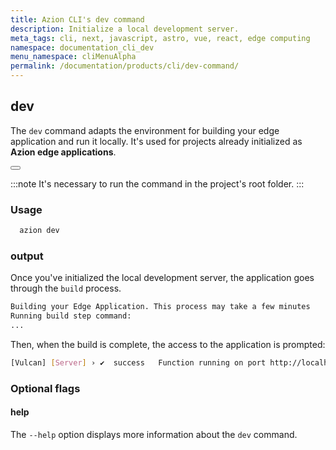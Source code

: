 ```yaml
---
title: Azion CLI's dev command
description: Initialize a local development server.
meta_tags: cli, next, javascript, astro, vue, react, edge computing
namespace: documentation_cli_dev
menu_namespace: cliMenuAlpha
permalink: /documentation/products/cli/dev-command/
---
```



## dev

The `dev` command adapts the environment for building your edge application and run it locally. It's used for projects already initialized as **Azion edge applications**.

<Button href="/en/documentation/products/cli/link-command/" text="link an existing project to an Azion edge application" variant="secondary"> 
</Button>

:::note 
It's necessary to run the command in the project's root folder.
:::

### Usage

```sh
  azion dev
```

### output 

Once you've initialized the local development server, the application goes through the `build` process.

```sh 
Building your Edge Application. This process may take a few minutes
Running build step command:
...
```

Then, when the build is complete, the access to the application is prompted: 

```sh
[Vulcan] [Server] › ✔  success   Function running on port http://localhost:3000 
```

### Optional flags

#### help

The `--help` option displays more information about the `dev` command.

